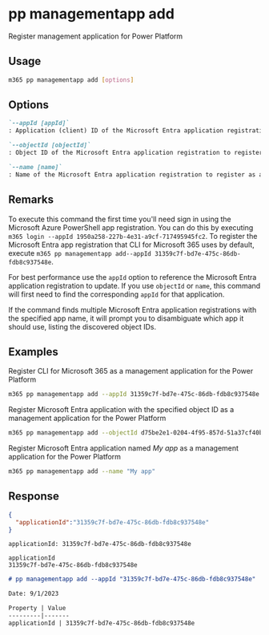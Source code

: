 
# pp managementapp add

Register management application for Power Platform

## Usage

```sh
m365 pp managementapp add [options]
```

## Options

```md definition-list
`--appId [appId]`
: Application (client) ID of the Microsoft Entra application registration to register as a management app. Specify either `appId`, `objectId` or `name`

`--objectId [objectId]`
: Object ID of the Microsoft Entra application registration to register as a management app. Specify either `appId`, `objectId` or `name`

`--name [name]`
: Name of the Microsoft Entra application registration to register as a management app. Specify either `appId`, `objectId` or `name`
```

<Global />

## Remarks

To execute this command the first time you'll need sign in using the Microsoft Azure PowerShell app registration. You can do this by executing `m365 login --appId 1950a258-227b-4e31-a9cf-717495945fc2`. To register the Microsoft Entra app registration that CLI for Microsoft 365 uses by default, execute `m365 pp managementapp add--appId 31359c7f-bd7e-475c-86db-fdb8c937548e`.

For best performance use the `appId` option to reference the Microsoft Entra application registration to update. If you use `objectId` or `name`, this command will first need to find the corresponding `appId` for that application.

If the command finds multiple Microsoft Entra application registrations with the specified app name, it will prompt you to disambiguate which app it should use, listing the discovered object IDs.

## Examples

Register CLI for Microsoft 365 as a management application for the Power Platform

```sh
m365 pp managementapp add --appId 31359c7f-bd7e-475c-86db-fdb8c937548e
```

Register Microsoft Entra application with the specified object ID as a management application for the Power Platform

```sh
m365 pp managementapp add --objectId d75be2e1-0204-4f95-857d-51a37cf40be8
```

Register Microsoft Entra application named _My app_ as a management application for the Power Platform

```sh
m365 pp managementapp add --name "My app"
```

## Response

<Tabs>
  <TabItem value="JSON">

  ```json
  {
    "applicationId":"31359c7f-bd7e-475c-86db-fdb8c937548e"
  }
  ```

  </TabItem>
  <TabItem value="Text">

  ```text
  applicationId: 31359c7f-bd7e-475c-86db-fdb8c937548e
  ```

  </TabItem>
  <TabItem value="CSV">

  ```csv
  applicationId
  31359c7f-bd7e-475c-86db-fdb8c937548e
  ```

  </TabItem>
  <TabItem value="Markdown">

  ```md
  # pp managementapp add --appId "31359c7f-bd7e-475c-86db-fdb8c937548e"

  Date: 9/1/2023

  Property | Value
  ---------|-------
  applicationId | 31359c7f-bd7e-475c-86db-fdb8c937548e
  ```

  </TabItem>
</Tabs>

